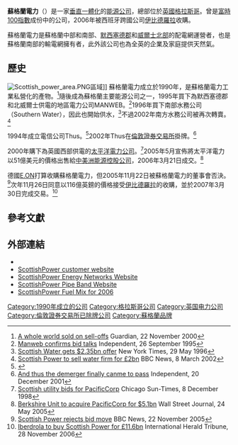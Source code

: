 {{Infobox company 
| name = 蘇格蘭電力
| name_en = Scottish Power Ltd.
| logo = Scottish Power logo.svg
| foundation = 1990年
| location = {{UK}}[[蘇格蘭|蘇格蘭]][[格拉斯哥|格拉斯哥]]
| type = [[子公司|子公司]]
| num_employees = 5,500（2020年）
| industry = [[發電|發電]]、[[輸電|輸電]]、[[配電|配電]]、零售
| products = [[電力|電力]]和[[天然氣|天然氣]]
| revenue = [[英鎊|£]]54.461億（2006）
| operating_income = [[英鎊|£]]8.697億（2006年）
| parent = [[伊比德羅拉|伊比德羅拉]]
| net_income = [[英鎊|£]]5.077億（2006年）
| homepage = {{URL|https://www.scottishpower.com/}}
}}
'''蘇格蘭電力'''（{{lang-en|Scottish Power Ltd.}}）是一家[[垂直一體化|垂直一體化]]的[[能源公司|能源公司]]，總部位於[[英國|英國]][[格拉斯哥|格拉斯哥]]。曾是[[富時100指數|富時100指數]]成份中的公司，2006年被西班牙跨國公司[[伊比德羅拉|伊比德羅拉]]收購。

蘇格蘭電力是蘇格蘭中部和南部、[[默西塞德郡|默西塞德郡]]和[[威爾士北部|威爾士北部]]的配電網運營者，也是蘇格蘭南部的輸電網擁有者，此外該公司也為全英的企業及家庭提供天然氣。

== 歷史 ==
[[File:Scottish_power_area.PNG|thumb]]區域]]
蘇格蘭電力成立於1990年，是蘇格蘭電力工業私營化的產物。<ref>[http://www.guardian.co.uk/business/2000/nov/22/thatcher.politics1 A whole world sold on sell-offs] {{Wayback|url=http://www.guardian.co.uk/business/2000/nov/22/thatcher.politics1 |date=20100514193958 }} Guardian, 22 November 2000</ref>隨後成為蘇格蘭主要能源公司之一，1995年買下為默西塞德郡和北威爾士供電的地區電力公司MANWEB。<ref>[http://findarticles.com/p/articles/mi_qn4158/is_/ai_n14008517 Manweb confirms bid talks] Independent, 26 September 1995</ref>1996年買下南部水務公司（Southern Water），因此也開始供水，<ref>[http://query.nytimes.com/gst/fullpage.html?res=9E07E4DF1E39F93AA15756C0A960958260&sec=&spon= Scottish Water gets $2.35bn offer] New York Times, 29 May 1996</ref>不過2002年南方水務公司被再次轉賣。<ref>[http://news.bbc.co.uk/1/hi/business/1862160.stm Scottish Power to sell water firm for £2bn] {{Wayback|url=http://news.bbc.co.uk/1/hi/business/1862160.stm |date=20040310172135 }} BBC News, 8 March 2002</ref>

1994年成立電信公司Thus。<ref>{{Cite web |url=http://www.thus.net/aboutus/ |title=Thus: About us |access-date=2013-12-21 |archive-date=2009-05-31 |archive-url=https://web.archive.org/web/20090531234532/http://www.thus.net/aboutus/ |dead-url=no }}</ref>2002年Thus在[[倫敦證券交易所|倫敦證券交易所]]掛牌。<ref>[http://www.independent.co.uk/news/business/comment/outlook-and-thus-the-demerger-finally-came-to-pass-663799.html And thus the demerger finally canme to pass] {{Wayback|url=http://www.independent.co.uk/news/business/comment/outlook-and-thus-the-demerger-finally-came-to-pass-663799.html |date=20090514101101 }} Independent, 20 December 2001</ref>

2000年購下為英國西部供電的[[太平洋電力公司|太平洋電力公司]]。<ref>[http://www.highbeam.com/doc/1P2-4473440.html Scottish utility bids for PacificCorp] {{Wayback|url=http://www.highbeam.com/doc/1P2-4473440.html |date=20121022210839 }} Chicago Sun-Times, 8 December 1998</ref>2005年5月宣佈將太平洋電力以51億美元的價格出售給[[中美洲能源控股公司|中美洲能源控股公司]]，2006年3月21日成交。<ref>[http://www.mindfully.org/Energy/2005/Buffet-Berkshire-PacifiCorp24may05.htm Berkshire Unit to acquire PacificCorp for $5.1bn] {{Wayback|url=http://www.mindfully.org/Energy/2005/Buffet-Berkshire-PacifiCorp24may05.htm |date=20160303190108 }} Wall Street Journal, 24 May 2005</ref>

德國[[E.ON|E.ON]]打算收購蘇格蘭電力，但2005年11月22日被蘇格蘭電力的董事會否決。<ref>[http://news.bbc.co.uk/1/hi/business/4459472.stm Scottish Power rejects bid move] {{Wayback|url=http://news.bbc.co.uk/1/hi/business/4459472.stm |date=20051209003009 }} BBC News, 22 November 2005</ref>次年11月26日同意以116億英鎊的價格接受[[伊比德羅拉|伊比德羅拉]]的收購，並於2007年3月30日完成交易。<ref>[http://www.iht.com/articles/2006/11/28/business/web.1128power.php Iberdrola to buy Scottish Power for £11.6bn] International Herald Tribune, 28 November 2006</ref>

== 參考文獻 ==
{{reflist}}

== 外部連結 ==
*{{official website|https://www.scottishpower.com/}}
*[http://www.scottishpower.co.uk ScottishPower customer website] {{Wayback|url=http://www.scottishpower.co.uk/ |date=20210501140814 }}
*[http://www.spenergynetworks.com ScottishPower Energy Networks Website] {{Wayback|url=http://www.spenergynetworks.com/ |date=20150217134029 }}
*[http://www.scottishpowerpipeband.com/ ScottishPower Pipe Band Website] {{Wayback|url=http://www.scottishpowerpipeband.com/ |date=20210302081813 }}
*[https://web.archive.org/web/20070928004637/http://www.fuelmix.co.uk/scottish_power_fuel_mix_2006.htm ScottishPower Fuel Mix for 2006]

[[Category:1990年成立的公司|Category:1990年成立的公司]]
[[Category:格拉斯哥公司|Category:格拉斯哥公司]]
[[Category:英国电力公司|Category:英国电力公司]]
[[Category:倫敦證券交易所已除牌公司|Category:倫敦證券交易所已除牌公司]]
[[Category:蘇格蘭品牌|Category:蘇格蘭品牌]]